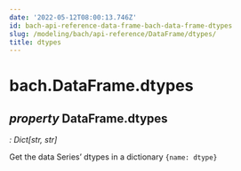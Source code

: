 ```yaml
---
date: '2022-05-12T08:00:13.746Z'
id: bach-api-reference-data-frame-bach-data-frame-dtypes
slug: /modeling/bach/api-reference/DataFrame/dtypes/
title: dtypes
---
```


# bach.DataFrame.dtypes

<div className="property">

## <span className="type-annotation"><em>property </em></span> <span className="additional-name">DataFrame.</span><span className="name">dtypes</span>

<span className="type-annotation"><em>

: Dict[str, str]

</em></span> 


<div className="content">

Get the data Series’ dtypes in a dictionary `{name: dtype}`


</div>


</div>
